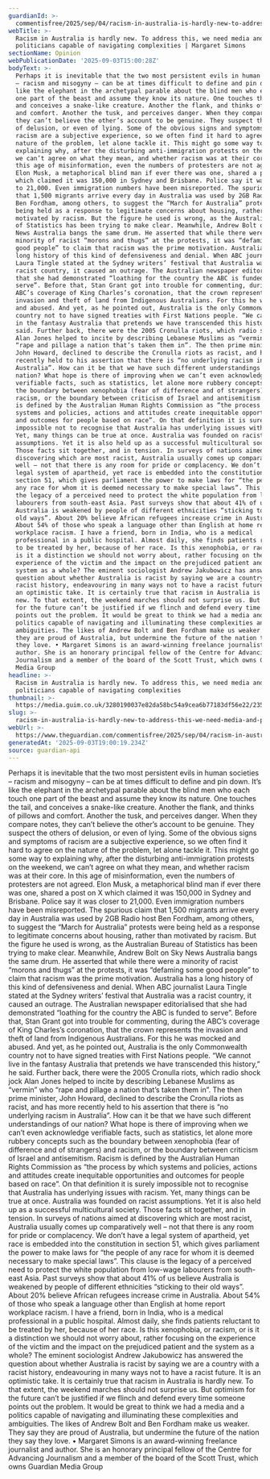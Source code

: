 ```yaml
---
guardianId: >-
  commentisfree/2025/sep/04/racism-in-australia-is-hardly-new-to-address-this-we-need-media-and-politicians-capable-of-navigating-complexities
webTitle: >-
  Racism in Australia is hardly new. To address this, we need media and
  politicians capable of navigating complexities | Margaret Simons
sectionName: Opinion
webPublicationDate: '2025-09-03T15:00:28Z'
bodyText: >-
  Perhaps it is inevitable that the two most persistent evils in human societies
  – racism and misogyny – can be at times difficult to define and pin down. It’s
  like the elephant in the archetypal parable about the blind men who each touch
  one part of the beast and assume they know its nature. One touches the tail,
  and conceives a snake-like creature. Another the flank, and thinks of pillows
  and comfort. Another the tusk, and perceives danger. When they compare notes,
  they can’t believe the other’s account to be genuine. They suspect the others
  of delusion, or even of lying. Some of the obvious signs and symptoms of
  racism are a subjective experience, so we often find it hard to agree on the
  nature of the problem, let alone tackle it. This might go some way to
  explaining why, after the disturbing anti-immigration protests on the weekend,
  we can’t agree on what they mean, and whether racism was at their core. In
  this age of misinformation, even the numbers of protesters are not agreed.
  Elon Musk, a metaphorical blind man if ever there was one, shared a post on X
  which claimed it was 150,000 in Sydney and Brisbane. Police say it was closer
  to 21,000. Even immigration numbers have been misreported. The spurious claim
  that 1,500 migrants arrive every day in Australia was used by 2GB Radio host
  Ben Fordham, among others, to suggest the “March for Australia” protests were
  being held as a response to legitimate concerns about housing, rather than
  motivated by racism. But the figure he used is wrong, as the Australian Bureau
  of Statistics has been trying to make clear. Meanwhile, Andrew Bolt on Sky
  News Australia bangs the same drum. He asserted that while there were a
  minority of racist “morons and thugs” at the protests, it was “defaming some
  good people” to claim that racism was the prime motivation. Australia has a
  long history of this kind of defensiveness and denial. When ABC journalist
  Laura Tingle stated at the Sydney writers’ festival that Australia was a
  racist country, it caused an outrage. The Australian newspaper editorialised
  that she had demonstrated “loathing for the country the ABC is funded to
  serve”. Before that, Stan Grant got into trouble for commenting, during the
  ABC’s coverage of King Charles’s coronation, that the crown represents the
  invasion and theft of land from Indigenous Australians. For this he was mocked
  and abused. And yet, as he pointed out, Australia is the only Commonwealth
  country not to have signed treaties with First Nations people. “We cannot live
  in the fantasy Australia that pretends we have transcended this history,” he
  said. Further back, there were the 2005 Cronulla riots, which radio shock jock
  Alan Jones helped to incite by describing Lebanese Muslims as “vermin” who
  “rape and pillage a nation that’s taken them in”. The then prime minister,
  John Howard, declined to describe the Cronulla riots as racist, and has more
  recently held to his assertion that there is “no underlying racism in
  Australia”. How can it be that we have such different understandings of our
  nation? What hope is there of improving when we can’t even acknowledge
  verifiable facts, such as statistics, let alone more rubbery concepts such as
  the boundary between xenophobia (fear of difference and of strangers) and
  racism, or the boundary between criticism of Israel and antisemitism. Racism
  is defined by the Australian Human Rights Commission as “the process by which
  systems and policies, actions and attitudes create inequitable opportunities
  and outcomes for people based on race”. On that definition it is surely
  impossible not to recognise that Australia has underlying issues with racism.
  Yet, many things can be true at once. Australia was founded on racist
  assumptions. Yet it is also held up as a successful multicultural society.
  Those facts sit together, and in tension. In surveys of nations aimed at
  discovering which are most racist, Australia usually comes up comparatively
  well – not that there is any room for pride or complacency. We don’t have a
  legal system of apartheid, yet race is embedded into the constitution in
  section 51, which gives parliament the power to make laws for “the people of
  any race for whom it is deemed necessary to make special laws”. This clause is
  the legacy of a perceived need to protect the white population from low-wage
  labourers from south-east Asia. Past surveys show that about 41% of us believe
  Australia is weakened by people of different ethnicities “sticking to their
  old ways”. About 20% believe African refugees increase crime in Australia.
  About 54% of those who speak a language other than English at home report
  workplace racism. I have a friend, born in India, who is a medical
  professional in a public hospital. Almost daily, she finds patients reluctant
  to be treated by her, because of her race. Is this xenophobia, or racism, or
  is it a distinction we should not worry about, rather focusing on the
  experience of the victim and the impact on the prejudiced patient and the
  system as a whole? The eminent sociologist Andrew Jakubowicz has answered the
  question about whether Australia is racist by saying we are a country with a
  racist history, endeavouring in many ways not to have a racist future. It is
  an optimistic take. It is certainly true that racism in Australia is hardly
  new. To that extent, the weekend marches should not surprise us. But optimism
  for the future can’t be justified if we flinch and defend every time someone
  points out the problem. It would be great to think we had a media and a
  politics capable of navigating and illuminating these complexities and
  ambiguities. The likes of Andrew Bolt and Ben Fordham make us weaker. They say
  they are proud of Australia, but undermine the future of the nation they say
  they love. • Margaret Simons is an award-winning freelance journalist and
  author. She is an honorary principal fellow of the Centre for Advancing
  Journalism and a member of the board of the Scott Trust, which owns Guardian
  Media Group
headline: >-
  Racism in Australia is hardly new. To address this, we need media and
  politicians capable of navigating complexities
thumbnail: >-
  https://media.guim.co.uk/3280190037e82da58bc54a9cea6b77183df56e22/235_0_6591_5275/500.jpg
slug: >-
  racism-in-australia-is-hardly-new-to-address-this-we-need-media-and-politicians-capable-of-navigating-complexities-or-margaret-simons
webUrl: >-
  https://www.theguardian.com/commentisfree/2025/sep/04/racism-in-australia-is-hardly-new-to-address-this-we-need-media-and-politicians-capable-of-navigating-complexities
generatedAt: '2025-09-03T19:00:19.234Z'
source: guardian-api
---
```

Perhaps it is inevitable that the two most persistent evils in human societies – racism and misogyny – can be at times difficult to define and pin down. It’s like the elephant in the archetypal parable about the blind men who each touch one part of the beast and assume they know its nature. One touches the tail, and conceives a snake-like creature. Another the flank, and thinks of pillows and comfort. Another the tusk, and perceives danger. When they compare notes, they can’t believe the other’s account to be genuine. They suspect the others of delusion, or even of lying. Some of the obvious signs and symptoms of racism are a subjective experience, so we often find it hard to agree on the nature of the problem, let alone tackle it. This might go some way to explaining why, after the disturbing anti-immigration protests on the weekend, we can’t agree on what they mean, and whether racism was at their core. In this age of misinformation, even the numbers of protesters are not agreed. Elon Musk, a metaphorical blind man if ever there was one, shared a post on X which claimed it was 150,000 in Sydney and Brisbane. Police say it was closer to 21,000. Even immigration numbers have been misreported. The spurious claim that 1,500 migrants arrive every day in Australia was used by 2GB Radio host Ben Fordham, among others, to suggest the “March for Australia” protests were being held as a response to legitimate concerns about housing, rather than motivated by racism. But the figure he used is wrong, as the Australian Bureau of Statistics has been trying to make clear. Meanwhile, Andrew Bolt on Sky News Australia bangs the same drum. He asserted that while there were a minority of racist “morons and thugs” at the protests, it was “defaming some good people” to claim that racism was the prime motivation. Australia has a long history of this kind of defensiveness and denial. When ABC journalist Laura Tingle stated at the Sydney writers’ festival that Australia was a racist country, it caused an outrage. The Australian newspaper editorialised that she had demonstrated “loathing for the country the ABC is funded to serve”. Before that, Stan Grant got into trouble for commenting, during the ABC’s coverage of King Charles’s coronation, that the crown represents the invasion and theft of land from Indigenous Australians. For this he was mocked and abused. And yet, as he pointed out, Australia is the only Commonwealth country not to have signed treaties with First Nations people. “We cannot live in the fantasy Australia that pretends we have transcended this history,” he said. Further back, there were the 2005 Cronulla riots, which radio shock jock Alan Jones helped to incite by describing Lebanese Muslims as “vermin” who “rape and pillage a nation that’s taken them in”. The then prime minister, John Howard, declined to describe the Cronulla riots as racist, and has more recently held to his assertion that there is “no underlying racism in Australia”. How can it be that we have such different understandings of our nation? What hope is there of improving when we can’t even acknowledge verifiable facts, such as statistics, let alone more rubbery concepts such as the boundary between xenophobia (fear of difference and of strangers) and racism, or the boundary between criticism of Israel and antisemitism. Racism is defined by the Australian Human Rights Commission as “the process by which systems and policies, actions and attitudes create inequitable opportunities and outcomes for people based on race”. On that definition it is surely impossible not to recognise that Australia has underlying issues with racism. Yet, many things can be true at once. Australia was founded on racist assumptions. Yet it is also held up as a successful multicultural society. Those facts sit together, and in tension. In surveys of nations aimed at discovering which are most racist, Australia usually comes up comparatively well – not that there is any room for pride or complacency. We don’t have a legal system of apartheid, yet race is embedded into the constitution in section 51, which gives parliament the power to make laws for “the people of any race for whom it is deemed necessary to make special laws”. This clause is the legacy of a perceived need to protect the white population from low-wage labourers from south-east Asia. Past surveys show that about 41% of us believe Australia is weakened by people of different ethnicities “sticking to their old ways”. About 20% believe African refugees increase crime in Australia. About 54% of those who speak a language other than English at home report workplace racism. I have a friend, born in India, who is a medical professional in a public hospital. Almost daily, she finds patients reluctant to be treated by her, because of her race. Is this xenophobia, or racism, or is it a distinction we should not worry about, rather focusing on the experience of the victim and the impact on the prejudiced patient and the system as a whole? The eminent sociologist Andrew Jakubowicz has answered the question about whether Australia is racist by saying we are a country with a racist history, endeavouring in many ways not to have a racist future. It is an optimistic take. It is certainly true that racism in Australia is hardly new. To that extent, the weekend marches should not surprise us. But optimism for the future can’t be justified if we flinch and defend every time someone points out the problem. It would be great to think we had a media and a politics capable of navigating and illuminating these complexities and ambiguities. The likes of Andrew Bolt and Ben Fordham make us weaker. They say they are proud of Australia, but undermine the future of the nation they say they love. • Margaret Simons is an award-winning freelance journalist and author. She is an honorary principal fellow of the Centre for Advancing Journalism and a member of the board of the Scott Trust, which owns Guardian Media Group
